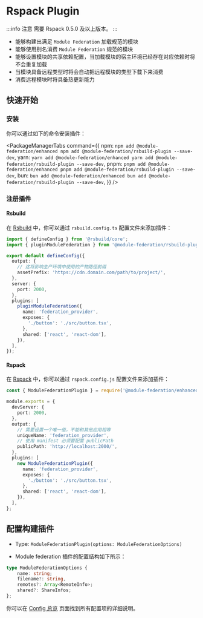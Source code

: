 # Rspack Plugin

:::info 注意
需要 Rspack 0.5.0 及以上版本。
:::

- 能够构建出满足 `Module Federation` 加载规范的模块
- 能够使用别名消费 `Module Federation` 规范的模块
- 能够设置模块的共享依赖配置，当加载模块的宿主环境已经存在对应依赖时将不会重复加载
- 当模块具备远程类型时将会自动把远程模块的类型下载下来消费
- 消费远程模块时将具备热更新能力

## 快速开始

### 安装

你可以通过如下的命令安装插件：


<PackageManagerTabs
  command={{
    npm: `
npm add @module-federation/enhanced
npm add @module-federation/rsbuild-plugin --save-dev
    `,
    yarn: `
yarn add @module-federation/enhanced
yarn add @module-federation/rsbuild-plugin --save-dev
    `,
    pnpm: `
pnpm add @module-federation/enhanced
pnpm add @module-federation/rsbuild-plugin --save-dev
    `,
    bun: `
bun add @module-federation/enhanced
bun add @module-federation/rsbuild-plugin --save-dev
    `,
  }}
/>

### 注册插件

#### Rsbuild

在 [Rsbuild](https://rsbuild.dev/) 中，你可以通过 `rsbuild.config.ts` 配置文件来添加插件：

```ts title='rsbuild.config.js'
import { defineConfig } from '@rsbuild/core';
import { pluginModuleFederation } from '@module-federation/rsbuild-plugin';

export default defineConfig({
  output: {
    // 这将影响生产环境中使用的产物路径前缀
    assetPrefix: 'https://cdn.domain.com/path/to/project/',
  },
  server: {
    port: 2000,
  },
  plugins: [
    pluginModuleFederation({
      name: 'federation_provider',
      exposes: {
        './button': './src/button.tsx',
      },
      shared: ['react', 'react-dom'],
    }),
  ],
});
```

#### Rspack

在 [Rspack](https://rspack.dev/) 中，你可以通过 `rspack.config.js` 配置文件来添加插件：

```ts title="rspack.config.js"
const { ModuleFederationPlugin } = require('@module-federation/enhanced/rspack');

module.exports = {
  devServer: {
    port: 2000,
  },
  output: {
    // 需要设置一个唯一值，不能和其他应用相等
    uniqueName: 'federation_provider',
    // 使用 manifest 必须要配置 publicPath
    publicPath: 'http://localhost:2000/',
  },
  plugins: [
    new ModuleFederationPlugin({
      name: 'federation_provider',
      exposes: {
        './button': './src/button.tsx',
      },
      shared: ['react', 'react-dom'],
    }),
  ],
};
```

## 配置构建插件

- Type: `ModuleFederationPlugin(options: ModuleFederationOptions)`

- Module federation 插件的配置结构如下所示：

```ts
type ModuleFederationOptions {
    name: string;
    filename?: string,
    remotes?: Array<RemoteInfo>;
    shared?: ShareInfos;
};
```

你可以在 [Config 总览](../../configure/index) 页面找到所有配置项的详细说明。
